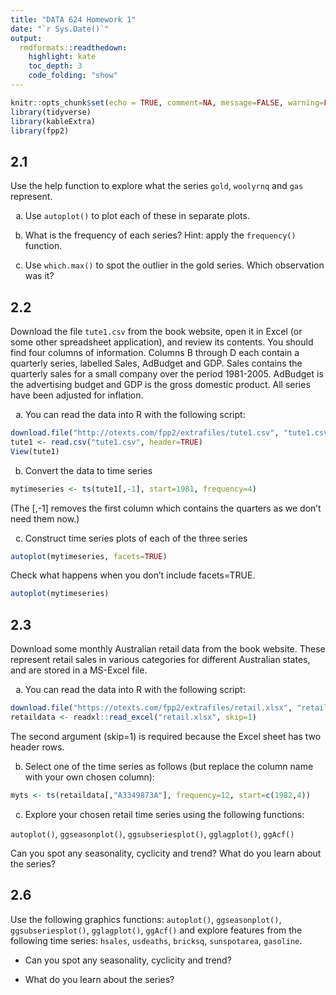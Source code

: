 ```yaml
---
title: "DATA 624 Homework 1"
date: "`r Sys.Date()`"
output:
  rmdformats::readthedown:
    highlight: kate
    toc_depth: 3
    code_folding: "show"
---
```



```r
knitr::opts_chunk$set(echo = TRUE, comment=NA, message=FALSE, warning=FALSE)
library(tidyverse)
library(kableExtra)
library(fpp2)
```

## 2.1 

Use the help function to explore what the series `gold`, `woolyrnq` and `gas` represent.

a. Use `autoplot()` to plot each of these in separate plots.

b. What is the frequency of each series? Hint: apply the `frequency()` function.

c. Use `which.max()` to spot the outlier in the gold series. Which observation was it?

## 2.2 

Download the file `tute1.csv` from the book website, open it in Excel (or some other spreadsheet application), and review its contents. You should find four columns of information. Columns B through D each contain a quarterly series, labelled Sales, AdBudget and GDP. Sales contains the quarterly sales for a small company over the period 1981-2005. AdBudget is the advertising budget and GDP is the gross domestic product. All series have been adjusted for inflation.

a. You can read the data into R with the following script:

```r
download.file("http://otexts.com/fpp2/extrafiles/tute1.csv", "tute1.csv")
tute1 <- read.csv("tute1.csv", header=TRUE)
View(tute1)
```

b. Convert the data to time series

```r
mytimeseries <- ts(tute1[,-1], start=1981, frequency=4)
```

(The [,-1] removes the first column which contains the quarters as we don’t need them now.)

c. Construct time series plots of each of the three series

```r
autoplot(mytimeseries, facets=TRUE)
```

Check what happens when you don’t include facets=TRUE.

```r
autoplot(mytimeseries)
```

## 2.3

Download some monthly Australian retail data from the book website. These represent retail sales in various categories for different Australian states, and are stored in a MS-Excel file.

a. You can read the data into R with the following script:

```r
download.file("https://otexts.com/fpp2/extrafiles/retail.xlsx", "retail.xlsx")
retaildata <- readxl::read_excel("retail.xlsx", skip=1)
```

The second argument (skip=1) is required because the Excel sheet has two header rows.

b. Select one of the time series as follows (but replace the column name with your own chosen column):

```r
myts <- ts(retaildata[,"A3349873A"], frequency=12, start=c(1982,4))
```

c. Explore your chosen retail time series using the following functions:

`autoplot()`, `ggseasonplot()`, `ggsubseriesplot()`, `gglagplot()`, `ggAcf()`

Can you spot any seasonality, cyclicity and trend? What do you learn about the series?

## 2.6

Use the following graphics functions: `autoplot()`, `ggseasonplot()`, `ggsubseriesplot()`, `gglagplot()`, `ggAcf()` and explore features from the following time series: `hsales`, `usdeaths`, `bricksq`, `sunspotarea`, `gasoline`.

* Can you spot any seasonality, cyclicity and trend?

* What do you learn about the series?
